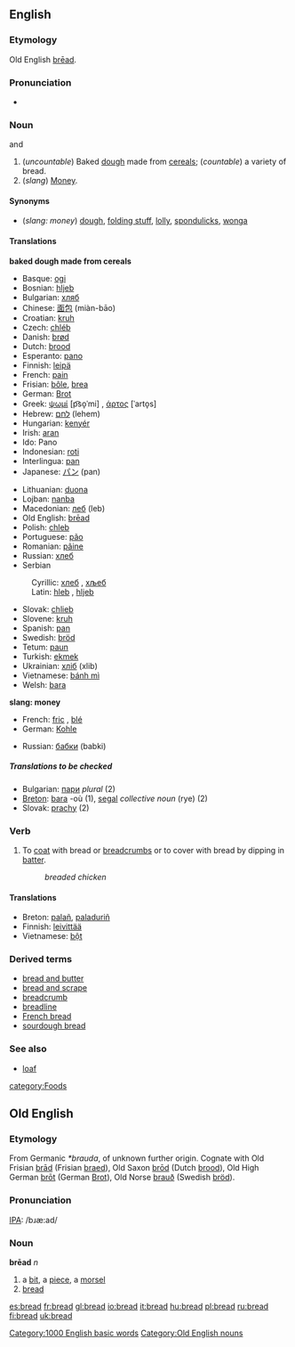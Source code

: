==English==
{{wikipedia}}
{{cookbook}}
===Etymology===
Old English [[bread#Old English|brēad]].

===Pronunciation===
*{{audio|en-us-bread.ogg|Audio (US)}}

===Noun===
{{en-noun-reg}}  {{uncountable}} and {{countable}}

#<!--DefA-->(''uncountable'') Baked [[dough]] made from [[cereal]]s; (''countable'') a variety of bread.
#<!--DefB-->(''slang'') [[Money]].

====Synonyms====
*<!--DefB-->(''slang: money'') [[dough]], [[folding stuff]], [[lolly]], [[spondulicks]], [[wonga]]

====Translations====

<!--DefA-->'''baked dough made from cereals'''
{{top}}
*Basque: [[ogi]]
*Bosnian: [[hljeb]] {{m}}
*Bulgarian: [[хляб]] {{m}}
*Chinese: [[面包]] (miàn-bāo)
*Croatian: [[kruh]] {{m}}
*Czech: [[chléb]] {{m}}
*Danish: [[brød]] {{n}}
*Dutch: [[brood]] {{n}}
*Esperanto: [[pano]]
*Finnish: [[leipä]]
*French: [[pain]] {{m}}
*Frisian: [[bôle]], [[brea]]
*German: [[Brot]] {{n}}
*Greek: [[ψωμί]] [p͡so̞ˈmi] {{n}}, [[άρτος]] [ˈarto̞s] {{m}}
*Hebrew: [[לחם]] (lehem)
*Hungarian: [[kenyér]]
*Irish: [[aran]] 
*Ido: Pano
*Indonesian: [[roti]]
*Interlingua: [[pan]]
*Japanese: [[パン]] (pan)
{{mid}}
*Lithuanian: [[duona]] {{f}}
*Lojban: [[nanba]]
*Macedonian: [[леб]] (leb)
*Old English: [[brēad]]
*Polish: [[chleb]] {{m}}
*Portuguese: [[pão]] {{m}}
*Romanian: [[pâine]] {{f}}
*Russian: [[хлеб]] {{m}}
*Serbian
:Cyrillic: [[хлеб]] {{m}}, [[хљеб]] {{m}}
:Latin: [[hleb]] {{m}}, [[hljeb]] {{m}}
*Slovak:  [[chlieb]]  {{m}}
*Slovene: [[kruh]] {{m}}
*Spanish: [[pan]] {{m}}
*Swedish: [[bröd]]
*Tetum: [[paun]]
*Turkish: [[ekmek]]
*Ukrainian: [[хліб]] (xlib) {{m}}
*Vietnamese: [[bánh mì]]
*Welsh: [[bara]] {{m}}
{{bottom}}

<!--DefB-->'''slang: money'''
{{top}}
*French: [[fric]] {{m}}, [[blé]] {{m}}
*German: [[Kohle]] {{f}}
{{mid}}
*Russian: [[бабки]] (babki)
{{bottom}}

=====Translations to be checked=====
<!--Remove this section once all of the translations below have been moved into the tables above.-->
{{checktrans}}

*Bulgarian: [[пари]] ''plural'' (2)
*[[Breton]]: [[bara#Breton|bara]] {{m}} -où (1), [[segal]] ''collective noun'' (rye) (2)
*Slovak: [[prachy]] {{m}} {{p}} (2)

===Verb===
{{en-infl-reg-consonant|bread||}}

# <!--DefC-->To [[coat]] with bread or [[breadcrumb]]s or to cover with bread by dipping in [[batter]].
#:''breaded chicken''

====Translations====
<!--DefC-->
*Breton: [[palañ]], [[paladuriñ]]
*Finnish: [[leivittää]]
*Vietnamese: [[bột]]

===Derived terms===
*[[bread and butter]]<!--someone's profession-->
*[[bread and scrape]]
*[[breadcrumb]]
*[[breadline]]
*[[French bread]]
*[[sourdough bread]]

===See also===
*[[loaf]]
[[Category:1000 English basic words]]
[[category:Foods]]


==Old English==
===Etymology===
From Germanic ''*brauda'', of unknown further origin.  Cognate with Old Frisian [[brad|brād]] (Frisian [[braed]]), Old Saxon [[brod|brōd]] (Dutch [[brood#Dutch|brood]]), Old High German [[brot|brōt]] (German [[Brot]]), Old Norse [[brauð]] (Swedish [[bröd]]).

===Pronunciation===
[[IPA]]: /bɹæ:ad/

===Noun===
'''brēad''' ''n''
# a [[bit]], a [[piece]], a [[morsel]]
# [[bread#English|bread]]

[[Category:Old English nouns]]

[[es:bread]]
[[fr:bread]]
[[gl:bread]]
[[io:bread]]
[[it:bread]]
[[hu:bread]]
[[pl:bread]]
[[ru:bread]]
[[fi:bread]]
[[uk:bread]]